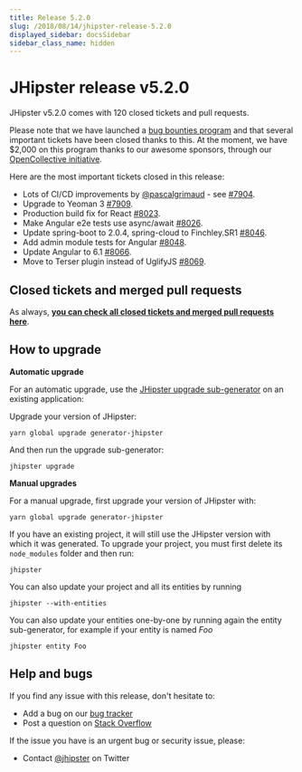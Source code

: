 ```yaml
---
title: Release 5.2.0
slug: /2018/08/14/jhipster-release-5.2.0
displayed_sidebar: docsSidebar
sidebar_class_name: hidden
---
```


JHipster release v5.2.0
==================

JHipster v5.2.0 comes with 120 closed tickets and pull requests.

Please note that we have launched a [bug bounties program](/bug-bounties/) and that several important tickets have been closed thanks to this. At the moment, we have $2,000 on this program thanks to our awesome sponsors, through our [OpenCollective initiative](https://opencollective.com/generator-jhipster).

Here are the most important tickets closed in this release:

- Lots of CI/CD improvements by [@pascalgrimaud](https://twitter.com/pascalgrimaud) - see  [#7904](https://github.com/jhipster/generator-jhipster/issues/7904).
- Upgrade to Yeoman 3 [#7909](https://github.com/jhipster/generator-jhipster/issues/7909).
- Production build fix for React [#8023](https://github.com/jhipster/generator-jhipster/pull/8023).
- Make Angular e2e tests use async/await [#8026](https://github.com/jhipster/generator-jhipster/pull/8026).
- Update spring-boot to 2.0.4, spring-cloud to Finchley.SR1  [#8046](https://github.com/jhipster/generator-jhipster/pull/8046).
- Add admin module tests for Angular [#8048](https://github.com/jhipster/generator-jhipster/pull/8048).
- Update Angular to 6.1 [#8066](https://github.com/jhipster/generator-jhipster/pull/8066).
- Move to Terser plugin instead of UglifyJS [#8069](https://github.com/jhipster/generator-jhipster/pull/8069).

Closed tickets and merged pull requests
------------
As always, __[you can check all closed tickets and merged pull requests here](https://github.com/jhipster/generator-jhipster/issues?q=milestone%3A5.2.0+is%3Aclosed)__.

How to upgrade
------------

**Automatic upgrade**

For an automatic upgrade, use the [JHipster upgrade sub-generator](/upgrading-an-application/) on an existing application:

Upgrade your version of JHipster:

```
yarn global upgrade generator-jhipster
```

And then run the upgrade sub-generator:

```
jhipster upgrade
```

**Manual upgrades**

For a manual upgrade, first upgrade your version of JHipster with:

```
yarn global upgrade generator-jhipster
```

If you have an existing project, it will still use the JHipster version with which it was generated.
To upgrade your project, you must first delete its `node_modules` folder and then run:

```
jhipster
```

You can also update your project and all its entities by running

```
jhipster --with-entities
```

You can also update your entities one-by-one by running again the entity sub-generator, for example if your entity is named _Foo_

```
jhipster entity Foo
```

Help and bugs
--------------

If you find any issue with this release, don't hesitate to:

- Add a bug on our [bug tracker](https://github.com/jhipster/generator-jhipster/issues?state=open)
- Post a question on [Stack Overflow](http://stackoverflow.com/tags/jhipster/info)

If the issue you have is an urgent bug or security issue, please:

- Contact [@jhipster](https://twitter.com/jhipster) on Twitter
